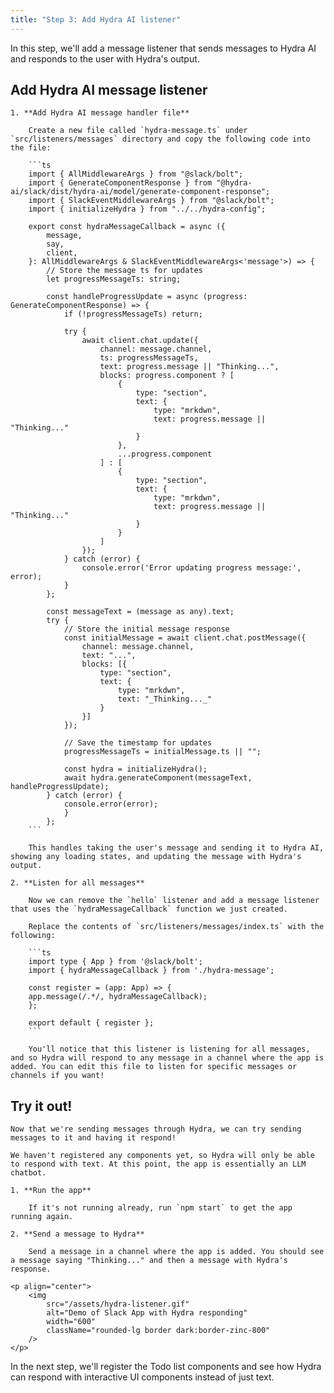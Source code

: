 ```yaml
---
title: "Step 3: Add Hydra AI listener"
---
```


In this step, we'll add a message listener that sends messages to Hydra AI and responds to the user with Hydra's output.

## Add Hydra AI message listener



    1. **Add Hydra AI message handler file**

        Create a new file called `hydra-message.ts` under `src/listeners/messages` directory and copy the following code into the file:

        ```ts
        import { AllMiddlewareArgs } from "@slack/bolt";
        import { GenerateComponentResponse } from "@hydra-ai/slack/dist/hydra-ai/model/generate-component-response";
        import { SlackEventMiddlewareArgs } from "@slack/bolt";
        import { initializeHydra } from "../../hydra-config";

        export const hydraMessageCallback = async ({
            message,
            say,
            client,
        }: AllMiddlewareArgs & SlackEventMiddlewareArgs<'message'>) => {
            // Store the message ts for updates
            let progressMessageTs: string;

            const handleProgressUpdate = async (progress: GenerateComponentResponse) => {
                if (!progressMessageTs) return;

                try {
                    await client.chat.update({
                        channel: message.channel,
                        ts: progressMessageTs,
                        text: progress.message || "Thinking...",
                        blocks: progress.component ? [
                            {
                                type: "section",
                                text: {
                                    type: "mrkdwn",
                                    text: progress.message || "Thinking..."
                                }
                            },
                            ...progress.component
                        ] : [
                            {
                                type: "section",
                                text: {
                                    type: "mrkdwn",
                                    text: progress.message || "Thinking..."
                                }
                            }
                        ]
                    });
                } catch (error) {
                    console.error('Error updating progress message:', error);
                }
            };

            const messageText = (message as any).text;
            try {
                // Store the initial message response
                const initialMessage = await client.chat.postMessage({
                    channel: message.channel,
                    text: "...",
                    blocks: [{
                        type: "section",
                        text: {
                            type: "mrkdwn",
                            text: "_Thinking..._"
                        }
                    }]
                });

                // Save the timestamp for updates
                progressMessageTs = initialMessage.ts || "";

                const hydra = initializeHydra();
                await hydra.generateComponent(messageText, handleProgressUpdate);
            } catch (error) {
                console.error(error);
                }
            };
        ```

        This handles taking the user's message and sending it to Hydra AI, showing any loading states, and updating the message with Hydra's output.

    2. **Listen for all messages**

        Now we can remove the `hello` listener and add a message listener that uses the `hydraMessageCallback` function we just created.

        Replace the contents of `src/listeners/messages/index.ts` with the following:

        ```ts
        import type { App } from '@slack/bolt';
        import { hydraMessageCallback } from './hydra-message';

        const register = (app: App) => {
        app.message(/.*/, hydraMessageCallback);
        };

        export default { register };
        ```

        You'll notice that this listener is listening for all messages, and so Hydra will respond to any message in a channel where the app is added. You can edit this file to listen for specific messages or channels if you want! 

## Try it out!

    Now that we're sending messages through Hydra, we can try sending messages to it and having it respond!

    We haven't registered any components yet, so Hydra will only be able to respond with text. At this point, the app is essentially an LLM chatbot.

    1. **Run the app**

        If it's not running already, run `npm start` to get the app running again.

    2. **Send a message to Hydra**

        Send a message in a channel where the app is added. You should see a message saying "Thinking..." and then a message with Hydra's response.

    <p align="center">
        <img 
            src="/assets/hydra-listener.gif" 
            alt="Demo of Slack App with Hydra responding" 
            width="600"
            className="rounded-lg border dark:border-zinc-800"
        />
    </p>

   In the next step, we'll register the Todo list components and see how Hydra can respond with interactive UI components instead of just text.